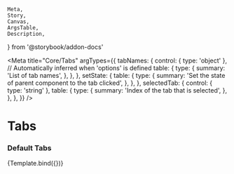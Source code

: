 <!-- Tabs.stories.mdx -->

    Meta,
    Story,
    Canvas,
    ArgsTable,
    Description,
} from '@storybook/addon-docs'


<Meta
    title="Core/Tabs"
    argTypes={{
        tabNames: {
            control: { type: 'object' }, // Automatically inferred when 'options' is defined
            table: {
                type: {
                    summary: 'List of tab names',
                },
            },
        },
        setState: {
            table: {
                type: {
                    summary:
                        'Set the state of parent component to the tab clicked',
                },
            },
        },
        selectedTab: {
            control: { type: 'string' },
            table: {
                type: {
                    summary: 'Index of the tab that is selected',
                },
            },
        },
    }}
/>

# Tabs

### Default Tabs


<Canvas>
    <Story
        name="Default"
        args={{
            tabNames: ['Minningargreinar', 'Kveðjur', 'Æviágrip', 'Ættartré'],
            selectedTab: 'Minningargreinar',
        }}
    >
        {Template.bind({})}
    </Story>
</Canvas>

<ArgsTable story="Default" />
